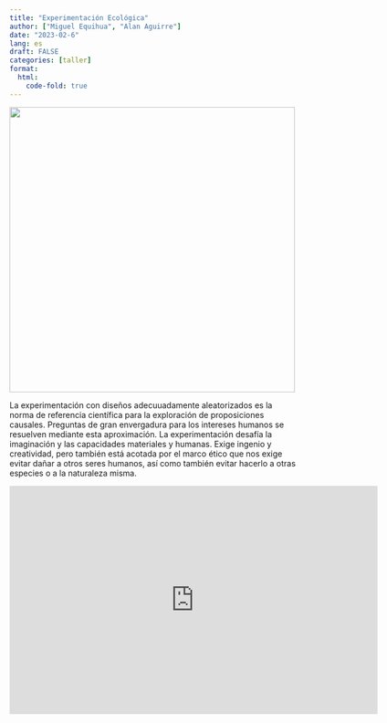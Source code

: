 ```yaml
---
title: "Experimentación Ecológica"
author: ["Miguel Equihua", "Alan Aguirre"]
date: "2023-02-6"
lang: es
draft: FALSE
categories: [taller]
format:
  html:
    code-fold: true
---
```


![](Planeta-en-botella.jpg){width="500"}

La experimentación con diseños adecuuadamente aleatorizados es la norma de referencia científica para la exploración de proposiciones causales. Preguntas de gran envergadura para los intereses humanos se resuelven mediante esta aproximación. La experimentación desafía la imaginación y las capacidades materiales y humanas. Exige ingenio y creatividad, pero también está acotada por el marco ético que nos exige evitar dañar a otros seres humanos, así como también evitar hacerlo a otras especies o a la naturaleza misma.

<iframe src="https://docs.google.com/presentation/d/e/2PACX-1vRY5no_OIAXHZz0sKHsZoTCbzhuoNMbUjAUmEwPBqyWh3RnF34AHxpIUjMhxOMcGA/embed?start=false&amp;loop=false&amp;delayms=3000" frameborder="0" width="645px" height="400px" allowfullscreen="true" mozallowfullscreen="true" webkitallowfullscreen="true"> </iframe>
